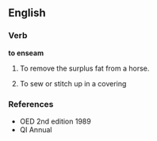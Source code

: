 ==English==

===Verb===
'''to enseam'''

#{{obsolete}} To remove the surplus fat from a horse.
#{{obsolete}} To sew or stitch up in a covering

===References===
*OED 2nd edition 1989
*QI Annual